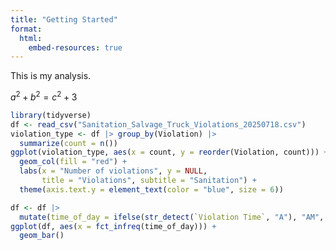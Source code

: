 ```yaml
---
title: "Getting Started"
format: 
  html:
    embed-resources: true
---
```


This is my analysis.

$a^2 + b^2 = c^2 + 3$

```r
library(tidyverse)
df <- read_csv("Sanitation_Salvage_Truck_Violations_20250718.csv")
violation_type <- df |> group_by(Violation) |> 
  summarize(count = n())
ggplot(violation_type, aes(x = count, y = reorder(Violation, count))) + 
  geom_col(fill = "red") +
  labs(x = "Number of violations", y = NULL,
       title = "Violations", subtitle = "Sanitation") +
  theme(axis.text.y = element_text(color = "blue", size = 6))
```

```r
df <- df |> 
  mutate(time_of_day = ifelse(str_detect(`Violation Time`, "A"), "AM", "PM"))
ggplot(df, aes(x = fct_infreq(time_of_day))) +
  geom_bar()
```
